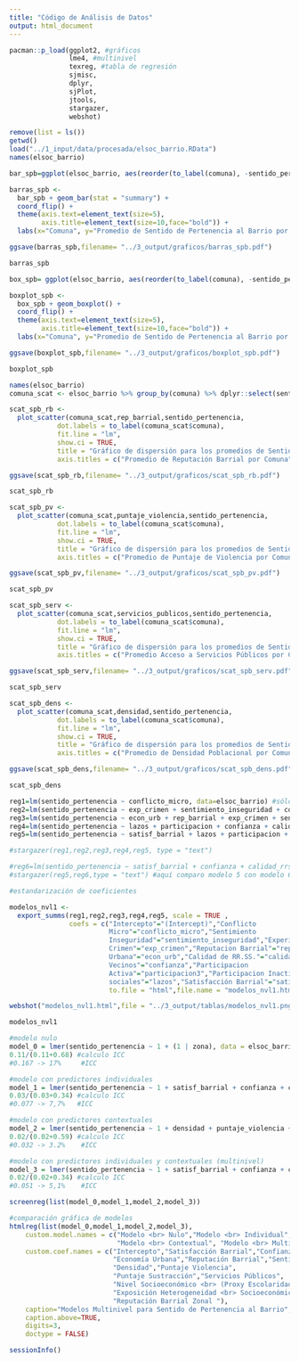 ```yaml
---
title: "Código de Análisis de Datos"
output: html_document
---
```

```r
pacman::p_load(ggplot2, #gráficos
               lme4, #multinivel
               texreg, #tabla de regresión
               sjmisc,
               dplyr,
               sjPlot,
               jtools,
               stargazer,
               webshot) 
```

```r
remove(list = ls())
getwd()
load("../1_input/data/procesada/elsoc_barrio.RData")
names(elsoc_barrio)
```

```r
bar_spb=ggplot(elsoc_barrio, aes(reorder(to_label(comuna), -sentido_pertenencia),sentido_pertenencia))

barras_spb <- 
  bar_spb + geom_bar(stat = "summary") + 
  coord_flip() +
  theme(axis.text=element_text(size=5),
        axis.title=element_text(size=10,face="bold")) + 
  labs(x="Comuna", y="Promedio de Sentido de Pertenencia al Barrio por Comuna")

ggsave(barras_spb,filename= "../3_output/graficos/barras_spb.pdf")

barras_spb
```

```r
box_spb= ggplot(elsoc_barrio, aes(reorder(to_label(comuna), -sentido_pertenencia),sentido_pertenencia)) 

boxplot_spb <-
  box_spb + geom_boxplot() +  
  coord_flip() + 
  theme(axis.text=element_text(size=5),
        axis.title=element_text(size=10,face="bold")) + 
  labs(x="Comuna", y="Promedio de Sentido de Pertenencia al Barrio por Comuna")

ggsave(boxplot_spb,filename= "../3_output/graficos/boxplot_spb.pdf")

boxplot_spb
```
```r
names(elsoc_barrio)
comuna_scat <- elsoc_barrio %>% group_by(comuna) %>% dplyr::select(sentido_pertenencia,rep_barrial,puntaje_violencia,servicios_publicos,densidad) %>% summarise_all(mean)

scat_spb_rb <- 
  plot_scatter(comuna_scat,rep_barrial,sentido_pertenencia,
            dot.labels = to_label(comuna_scat$comuna),
            fit.line = "lm",
            show.ci = TRUE,
            title = "Gráfico de dispersión para los promedios de Sentido de Pertenencia y Reputación Barrial agrupados por Comuna",
            axis.titles = c("Promedio de Reputación Barrial por Comuna","Promedio de Sentido de Pertenencia al Barrio por Comuna"))

ggsave(scat_spb_rb,filename= "../3_output/graficos/scat_spb_rb.pdf")

scat_spb_rb
```

```r
scat_spb_pv <-
  plot_scatter(comuna_scat,puntaje_violencia,sentido_pertenencia,
            dot.labels = to_label(comuna_scat$comuna),
            fit.line = "lm",
            show.ci = TRUE,
            title = "Gráfico de dispersión para los promedios de Sentido de Pertenencia y Puntaje de Violencia agrupados por Comuna",
            axis.titles = c("Promedio de Puntaje de Violencia por Comuna","Promedio de Sentido de Pertenencia por Comuna"))

ggsave(scat_spb_pv,filename= "../3_output/graficos/scat_spb_pv.pdf")

scat_spb_pv
```

```r
scat_spb_serv <-
  plot_scatter(comuna_scat,servicios_publicos,sentido_pertenencia,
            dot.labels = to_label(comuna_scat$comuna),
            fit.line = "lm",
            show.ci = TRUE,
            title = "Gráfico de dispersión para los promedios de Sentido de Pertenencia y Acceso a Servicios Públicos agrupados por Comuna",
            axis.titles = c("Promedio Acceso a Servicios Públicos por Comuna","Promedio de Sentido de Pertenencia por Comuna"))

ggsave(scat_spb_serv,filename= "../3_output/graficos/scat_spb_serv.pdf")

scat_spb_serv
```

```r
scat_spb_dens <- 
  plot_scatter(comuna_scat,densidad,sentido_pertenencia,
            dot.labels = to_label(comuna_scat$comuna),
            fit.line = "lm",
            show.ci = TRUE,
            title = "Gráfico de dispersión para los promedios de Sentido de Pertenencia y Densidad Poblacional agrupados por Comuna",
            axis.titles = c("Promedio de Densidad Poblacional por Comuna","Promedio de Sentido de Pertenencia por Comuna"))

ggsave(scat_spb_dens,filename= "../3_output/graficos/scat_spb_dens.pdf")

scat_spb_dens
```
```r
reg1=lm(sentido_pertenencia ~ conflicto_micro, data=elsoc_barrio) #sólo conflicto micro
reg2=lm(sentido_pertenencia ~ exp_crimen + sentimiento_inseguridad + conflicto_micro, data=elsoc_barrio) #add conflicto meso
reg3=lm(sentido_pertenencia ~ econ_urb + rep_barrial + exp_crimen + sentimiento_inseguridad + conflicto_micro, data=elsoc_barrio) #add rep barrial y economia urbana
reg4=lm(sentido_pertenencia ~ lazos + participacion + confianza + calidad_rrss + econ_urb + rep_barrial + exp_crimen + sentimiento_inseguridad + conflicto_micro, data=elsoc_barrio) #add dimensiones de cohesión
reg5=lm(sentido_pertenencia ~ satisf_barrial + lazos + participacion + confianza + calidad_rrss + econ_urb + rep_barrial + exp_crimen + sentimiento_inseguridad + conflicto_micro, data=elsoc_barrio) #add satisfacción residencial

#stargazer(reg1,reg2,reg3,reg4,reg5, type = "text")

#reg6=lm(sentido_pertenencia ~ satisf_barrial + confianza + calidad_rrss + econ_urb + rep_barrial + sentimiento_inseguridad, data=elsoc_barrio) 
#stargazer(reg5,reg6,type = "text") #aquí comparo modelo 5 con modelo 6 que tiene solo predictores significativos 

#estandarización de coeficientes

modelos_nvl1 <- 
  export_summs(reg1,reg2,reg3,reg4,reg5, scale = TRUE ,
               coefs = c("Intercepto"="(Intercept)","Conflicto
                         Micro"="conflicto_micro","Sentimiento
                         Inseguridad"="sentimiento_inseguridad","Experiencias de
                         Crimen"="exp_crimen","Reputacion Barrial"="rep_barrial","Economia
                         Urbana"="econ_urb","Calidad de RR.SS."="calidad_rrss","Confianza en
                         Vecinos"="confianza","Participacion
                         Activa"="participacion3","Participacion Inactiva"="participacion2","Lazos
                         sociales"="lazos","Satisfacción Barrial"="satisf_barrial"),
                         to.file = "html",file.name = "modelos_nvl1.html")

webshot("modelos_nvl1.html",file = "../3_output/tablas/modelos_nvl1.png")

modelos_nvl1
```

```r
#modelo nulo
model_0 = lmer(sentido_pertenencia ~ 1 + (1 | zona), data = elsoc_barrio)
0.11/(0.11+0.68) #calculo ICC
#0.167 -> 17%     #ICC 

#modelo con predictores individuales
model_1 = lmer(sentido_pertenencia ~ 1 + satisf_barrial + confianza + calidad_rrss + econ_urb + rep_barrial + sentimiento_inseguridad + (1 | zona), data = elsoc_barrio)
0.03/(0.03+0.34) #calculo ICC
#0.077 -> 7,7%   #ICC

#modelo con predictores contextuales
model_2 = lmer(sentido_pertenencia ~ 1 + densidad + puntaje_violencia + puntaje_sustraccion + servicios_publicos + nvl_socioecon + expo_hete + rep_barrial_meanbyzona +(1 | zona), data = elsoc_barrio)
0.02/(0.02+0.59) #calculo ICC
#0.032 -> 3.2%    #ICC

#modelo con predictores individuales y contextuales (multinivel)
model_3 = lmer(sentido_pertenencia ~ 1 + satisf_barrial + confianza + calidad_rrss + econ_urb + rep_barrial + sentimiento_inseguridad + densidad + puntaje_violencia + puntaje_sustraccion + servicios_publicos + nvl_socioecon + expo_hete + rep_barrial_meanbyzona + (1 | zona), data = elsoc_barrio)
0.02/(0.02+0.34) #calculo ICC
#0.051 -> 5,1%    #ICC

screenreg(list(model_0,model_1,model_2,model_3))
```
```r
#comparación gráfica de modelos
htmlreg(list(model_0,model_1,model_2,model_3),
    custom.model.names = c("Modelo <br> Nulo","Modelo <br> Individual",
                           "Modelo <br> Contextual", "Modelo <br> Multinivel"),
    custom.coef.names = c("Intercepto","Satisfacción Barrial","Confianza en <br> Vecinos","Calidad RR.SS.",
                          "Economía Urbana","Reputación Barrial","Sentimiento <br> de Inseguridad",
                          "Densidad","Puntaje Violencia",
                          "Puntaje Sustracción","Servicios Públicos",
                          "Nivel Socioeconómico <br> (Proxy Escolaridad)",
                          "Exposición Heterogeneidad <br> Socioeconómica",
                          "Reputación Barrial Zonal "),
    caption="Modelos Multinivel para Sentido de Pertenencia al Barrio",
    caption.above=TRUE,
    digits=3,
    doctype = FALSE)
```

```r
sessionInfo()
```
